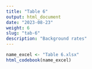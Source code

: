 ```yaml
---
title: "Table 6"
output: html_document
date: "2023-08-23"
weight: 6
slug: "tab-6"
description: "Background rates"
---
```


```r
name_excel <- "Table 6.xlsx"
html_codebook(name_excel)
```
